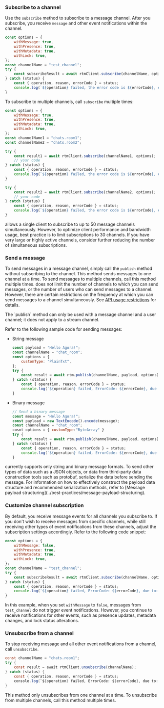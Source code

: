 <PlatformWrapper platform="web">

### Subscribe to a channel

Use the `subscribe` method to subscribe to a message channel. After you subscribe, you receive `message` and other event notifications within the channel.

```javascript
const options = {
    withMessage: true,
    withPresence: true,
    withMetadata: true,
    withLock: true,
};
const channelName = "test_channel";
try {
    const subscribeResult = await rtmClient.subscribe(channelName, options);
} catch (status) {
    const { operation, reason, errorCode } = status;
    console.log(`${operation} failed, the error code is ${errorCode}, due to: ${reason}.`);
}
```

To subscribe to multiple channels, call `subscribe` multiple times:

```javascript
const options = {
    withMessage: true,
    withPresence: true,
    withMetadata: true,
    withLock: true,
};
const channelName1 = "chats.room1";
const channelName2 = "chats.room2";

try {
    const result1 = await rtmClient.subscribe(channelName1, options);
    // your code
} catch (status) {
    const { operation, reason, errorCode } = status;
    console.log(`${operation} failed, the error code is ${errorCode}, due to: ${reason}.`);
}

try {
    const result2 = await rtmClient.subscribe(channelName2, options);
    // your code
} catch (status) {
    const { operation, reason, errorCode } = status;
    console.log(`${operation} failed, the error code is ${errorCode}, due to: ${reason}.`);
}

```

<Admonition>
<Vg k="SIG" /> allows a single client to subscribe to up to 50 message channels simultaneously. However, to optimize client performance and bandwidth usage, best practice is to limit subscriptions to 30 channels. If you have very large or highly active channels, consider further reducing the number of simultaneous subscriptions.
</Admonition>

### Send a message

To send messages in a message channel, simply call the `publish` method without subscribing to the channel. This method sends messages to one channel at a time. To send messages to multiple channels, call this method multiple times. <Vg k="MESS_SDK" /> does not limit the number of channels to which you can send messages, or the number of users who can send messages to a channel. However, there are certain restrictions on the frequency at which you can send messages to a channel simultaneously. See [API usage restrictions](../reference/limitations) for details.

<Admonition type="alert" title="Info">
The `publish` method can only be used with a message channel and a user channel; it does not apply to a stream channel.
</Admonition>

Refer to the following sample code for sending messages:

* String message

    ```javascript
    const payload = "Hello Agora!";
    const channelName = "chat_room";
    const options = {
        customType: "PlainTxt",
    };
    try {
        const result = await rtm.publish(channelName, payload, options);
    } catch (status) {
        const { operation, reason, errorCode } = status;
        console.log(`${operation} failed, ErrorCode: ${errorCode}, due to: ${reason}.`);
    }
    ```

* Binary message

    ```javascript
    // Send a binary message
    const message = "Hello Agora!";
    const payload = new TextEncode().encode(message);
    const channelName = "chat_room";
    cosnt options = { customType:"ByteArray" }
    try {
        const result = await rtm.publish(channelName, payload, options);
    } catch (status) {
        const { operation, reason, errorCode } = status;
        console.log(`${operation} failed, ErrorCode: ${errorCode}, due to: ${reason}.`);
    }
    ```

<Admonition>
<Vg k="SIG" /> currently supports only string and binary message formats. To send other types of data such as a JSON objects, or data from third-party data construction tools such as protobuf, serialize the data before sending the message. For information on how to effectively construct the payload data structure and recommended serialization methods, refer to [Message payload structuring](../best-practices/message-payload-structuring).
</Admonition>

### Customize channel subscription

By default, you receive message events for all channels you subscribe to. If you don't wish to receive messages from specific channels, while still receiving other types of event notifications from these channels, adjust the subscription settings accordingly. Refer to the following code snippet:

```javascript
const options = {
    withMessage: false,
    withPresence: true,
    withMetadata: true,
    withLock: true,
};
const channelName = "test_channel";
try {
    const subscribeResult = await rtmClient.subscribe(channelName, options);
} catch (status) {
    const { operation, reason, errorCode } = status;
    console.log(`${operation} failed, ErrorCode: ${errorCode}, due to: ${reason}.`);
}
```

In this example, when you set `withMessage` to `false`, messages from `test_channel` do not trigger event notifications. However, you continue to receive notifications for other events, such as presence updates, metadata changes, and lock status alterations.

### Unsubscribe from a channel

To stop receiving message and all other event notifications from a channel, call `unsubscribe`.

```csharp
const channelName = "chats.room1";
try {
    const result = await rtmClient.unsubscribe(channelName);
} catch (status) {
    const { operation, reason, errorCode } = status;
    console.log(`${operation} failed, ErrorCode: ${errorCode}, due to: ${reason}.`);
}
```

This method only unsubscribes from one channel at a time. To unsubscribe from multiple channels, call this method multiple times.

</PlatformWrapper>
